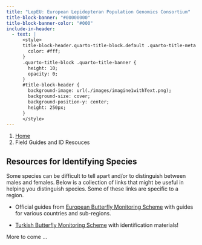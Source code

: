 ```yaml
---
title: "LepEU: European Lepidopteran Population Genomics Consortium"
title-block-banner: "#00000000"
title-block-banner-color: "#000"
include-in-header:
  - text: |
      <style>
      title-block-header.quarto-title-block.default .quarto-title-meta {
        color: #fff;
      }
      .quarto-title-block .quarto-title-banner {
        height: 10;
        opacity: 0;
      }
      #title-block-header {
        background-image: url(./images/imagine1withText.png);
        background-size: cover;
        background-position-y: center;
        height: 250px;
      }
      </style>
---
```


```{=html}
<nav aria-label="breadcrumb">
  <ol class="breadcrumb">
    <li class="breadcrumb-item"><a href="index.html">Home</a></li>
    <li class="breadcrumb-item active" aria-current="page">Field Guides and ID Resouces</li>
  </ol>
</nav>
```

## Resources for Identifying Species

Some species can be difficult to tell apart and/or to distinguish between males and females. Below is a collection of links that might be useful in helping you distinguish species. Some of these links are specific to a region.

- Official guides from [European Butterfly Monitoring Scheme](https://butterfly-monitoring.net/field-guides) with guides for various countries and sub-regions.

- [Turkish Butterfly Monitoring Scheme](https://butterfly-monitoring.net/tr/node/124) with identification materials!

More to come ... 